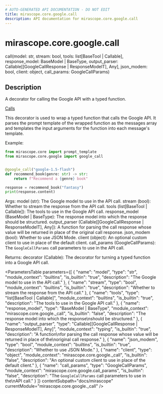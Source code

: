 ```yaml
---
# AUTO-GENERATED API DOCUMENTATION - DO NOT EDIT
title: mirascope.core.google.call
description: API documentation for mirascope.core.google.call
---
```


# mirascope.core.google.call

<ApiType type="Alias" />

<ApiSignature>
call(model: str, stream: bool, tools: list[BaseTool | Callable], response_model: BaseModel | BaseType, output_parser: Callable[[GoogleCallResponse | ResponseModelT], Any], json_modem: bool, client: object, call_params: GoogleCallParams)
</ApiSignature>

## Description

A decorator for calling the Google API with a typed function.

<Info title="Usage">

[Calls](/docs/mirascope/learn/calls)

</Info>


This decorator is used to wrap a typed function that calls the Google API. It parses
the prompt template of the wrapped function as the messages array and templates the input
arguments for the function into each message's template.

Example:

```python
from mirascope.core import prompt_template
from mirascope.core.google import google_call


@google_call("google-1.5-flash")
def recommend_book(genre: str) -> str:
    return f"Recommend a {genre} book"

response = recommend_book("fantasy")
print(response.content)
```

Args:
    model (str): The Google model to use in the API call.
    stream (bool): Whether to stream the response from the API call.
    tools (list[BaseTool | Callable]): The tools to use in the Google API call.
    response_model (BaseModel | BaseType): The response model into which the response
        should be structured.
    output_parser (Callable[[GoogleCallResponse | ResponseModelT], Any]): A function
        for parsing the call response whose value will be returned in place of the
        original call response.
    json_modem (bool): Whether to use JSON Mode.
    client (object): An optional custom client to use in place of the default client.
    call_params (GoogleCallParams): The `GoogleCallParams` call parameters to use in the
        API call.

Returns:
    decorator (Callable): The decorator for turning a typed function into a Google API
        call.

<ParametersTable
  parameters={[
  {
    "name": "model",
    "type": "str",
    "module_context": "builtins",
    "is_builtin": "true",
    "description": "The Google model to use in the API call."
  },
  {
    "name": "stream",
    "type": "bool",
    "module_context": "builtins",
    "is_builtin": "true",
    "description": "Whether to stream the response from the API call."
  },
  {
    "name": "tools",
    "type": "list[BaseTool | Callable]",
    "module_context": "builtins",
    "is_builtin": "true",
    "description": "The tools to use in the Google API call."
  },
  {
    "name": "response_model",
    "type": "BaseModel | BaseType",
    "module_context": "mirascope.core.google._call",
    "is_builtin": "false",
    "description": "The response model into which the response\nshould be structured."
  },
  {
    "name": "output_parser",
    "type": "Callable[[GoogleCallResponse | ResponseModelT], Any]",
    "module_context": "typing",
    "is_builtin": "true",
    "description": "A function\nfor parsing the call response whose value will be returned in place of the\noriginal call response."
  },
  {
    "name": "json_modem",
    "type": "bool",
    "module_context": "builtins",
    "is_builtin": "true",
    "description": "Whether to use JSON Mode."
  },
  {
    "name": "client",
    "type": "object",
    "module_context": "mirascope.core.google._call",
    "is_builtin": "false",
    "description": "An optional custom client to use in place of the default client."
  },
  {
    "name": "call_params",
    "type": "GoogleCallParams",
    "module_context": "mirascope.core.google.call_params",
    "is_builtin": "false",
    "description": "The `GoogleCallParams` call parameters to use in the\nAPI call."
  }
]}
  contentSubpath="docs/mirascope"
  currentModule="mirascope.core.google._call"
/>

<ReturnType
  type="Callable"
  isBuiltin={false}
  contentSubpath="docs/mirascope"
  currentModule="mirascope.core.google._call"
  description="The decorator for turning a typed function into a Google API\ncall."
/>



